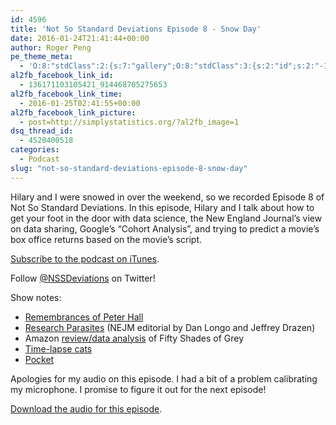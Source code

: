 ```yaml
---
id: 4596
title: 'Not So Standard Deviations Episode 8 - Snow Day'
date: 2016-01-24T21:41:44+00:00
author: Roger Peng
pe_theme_meta:
  - 'O:8:"stdClass":2:{s:7:"gallery";O:8:"stdClass":3:{s:2:"id";s:2:"-1";s:5:"width";s:0:"";s:6:"height";s:0:"";}s:5:"video";O:8:"stdClass":1:{s:2:"id";s:2:"-1";}}'
al2fb_facebook_link_id:
  - 136171103105421_914468705275653
al2fb_facebook_link_time:
  - 2016-01-25T02:41:55+00:00
al2fb_facebook_link_picture:
  - post=http://simplystatistics.org/?al2fb_image=1
dsq_thread_id:
  - 4520400518
categories:
  - Podcast
slug: "not-so-standard-deviations-episode-8-snow-day"
---
```

Hilary and I were snowed in over the weekend, so we recorded Episode 8 of Not So Standard Deviations. In this episode, Hilary and I talk about how to get your foot in the door with data science, the New England Journal's view on data sharing, Google's "Cohort Analysis", and trying to predict a movie's box office returns based on the movie's script.

[Subscribe to the podcast on iTunes](https://itunes.apple.com/us/podcast/not-so-standard-deviations/id1040614570).

Follow [@NSSDeviations](https://twitter.com/nssdeviations) on Twitter!

Show notes:

  * [Remembrances of Peter Hall](http://goo.gl/eUU2AK)
  * [Research Parasites](http://goo.gl/HbMu87) (NEJM editorial by Dan Longo and Jeffrey Drazen)
  * Amazon [review/data analysis](http://goo.gl/83DvvO) of Fifty Shades of Grey
  * [Time-lapse cats](https://youtu.be/55psWVYSbrI)
  * [Pocket](https://getpocket.com)

Apologies for my audio on this episode. I had a bit of a problem calibrating my microphone. I promise to figure it out for the next episode!

[Download the audio for this episode](https://api.soundcloud.com/tracks/243634673/download?client_id=02gUJC0hH2ct1EGOcYXQIzRFU91c72Ea&oauth_token=1-138878-174789515-deb24181d01af).

&nbsp;
